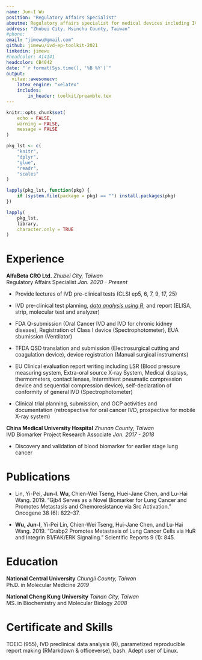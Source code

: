 ```yaml
---
name: Jun-I Wu
position: "Regulatory Affairs Specialist"
aboutme: Regulatory affairs specialist for medical devices including IVD and IVD data analysis
address: "Zhubei City, Hsinchu County, Taiwan"
#phone: 
email: "jimewu@gmail.com"
github: jimewu/ivd-ep-toolkit-2021
linkedin: jimewu
#headcolor: 414141
headcolor: CB4042
date: "`r format(Sys.time(), '%B %Y')`"
output: 
  vitae::awesomecv:
    latex_engine: "xelatex"
    includes:
        in_header: toolkit/preamble.tex
---
```


```r
knitr::opts_chunk$set(
    echo = FALSE,
    warning = FALSE,
    message = FALSE
)
```

```r
pkg_lst <- c(
    "knitr",
    "dplyr",
    "glue",
    "readr",
    "scales"
)

lapply(pkg_lst, function(pkg) {
    if (system.file(package = pkg) == "") install.packages(pkg)
})

lapply(
    pkg_lst,
    library,
    character.only = TRUE
)
```

# Experience
**<span style="font-size:1em;">AlfaBeta CRO Ltd.</span>** \hfill _Zhubei City, Taiwan_  
Regulatory Affairs Specialist \hfill _Jan. 2020 - Present_  

- Provide lectures of IVD pre-clinical tests (CLSI ep5, 6, 7, 9, 17, 25)

- IVD pre-clinical test planning, *[data analysis using R](https://github.com/jimewu/ivd-ep-toolkit-2021)*, and report (ELISA, strip, molecular test and analyzer)

- FDA Q-submission (Oral Cancer IVD and IVD for chronic kidney disease), Registration of Class I device (Spectrophotometer), EUA sbumission (Ventilator)

- TFDA QSD translation and submission (Electrosurgical cutting and coagulation device), device registration (Manual surgical instruments)

- EU Clinical evaluation report writing including LSR (Blood pressure measuring system, Extra-oral source X-ray System, Medical displays, thermometers, contact lenses, Intermittent pneumatic compression device and sequential compression device), self-declaration of conformity of general IVD (Spectrophotometer)

- Clinical trial planning, submission, and GCP activities and documentation (retrospective for oral cancer IVD, prospective for mobile X-ray system)

**<span style="font-size:1em;">China Medical University Hospital</span>** \hfill _Zhunan County, Taiwan_  
IVD Biomarker Project Research Associate \hfill _Jan. 2017 - 2018_  

- Discovery and validation of blood biomarker for earlier stage lung cancer

# Publications

- Lin, Yi-Pei, **Jun-I. Wu**, Chien-Wei Tseng, Huei-Jane Chen, and Lu-Hai Wang. 2019. “Gjb4 Serves as a Novel Biomarker for Lung Cancer and Promotes Metastasis and Chemoresistance via Src Activation.” Oncogene 38 (6): 822–37.

- **Wu, Jun-I**, Yi-Pei Lin, Chien-Wei Tseng, Hui-Jane Chen, and Lu-Hai Wang. 2019. “Crabp2 Promotes Metastasis of Lung Cancer Cells via HuR and Integrin Β1/FAK/ERK Signaling.” Scientific Reports 9 (1): 845. 
 
# Education

**<span style="font-size:1em;">National Central University</span>** \hfill _Chungli County, Taiwan_  
Ph.D. in Molecular Medicine \hfill _2019_

**<span style="font-size:1em;">National Cheng Kung University</span>** \hfill _Tainan City, Taiwan_  
MS. in Biochemistry and Molecular Biology \hfill _2008_

# Certificate and Skills

TOEIC (955), IVD preclinical data analysis (R), parametized reproducible report making (RMarkdown & officeverse), bash. Adept user of Linux.